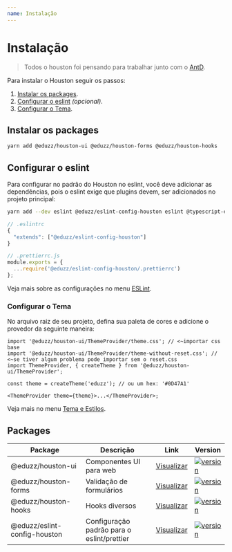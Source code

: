 ```yaml
---
name: Instalação
---
```


# Instalação

> Todos o houston foi pensando para trabalhar junto com o [AntD](https://ant.design).

Para instalar o Houston seguir os passos:

1. [Instalar os packages](#instalar-os-packages).
2. [Configurar o eslint](#configurar-o-eslint) _(opcional)_.
3. [Configurar o Tema](#configurar-o-tema).

## Instalar os packages

```bash
yarn add @eduzz/houston-ui @eduzz/houston-forms @eduzz/houston-hooks
```

## Configurar o eslint

Para configurar no padrão do Houston no eslint, você deve adicionar as dependências, pois o eslint exige que plugins devem,
ser adicionados no projeto principal:

```sh
yarn add --dev eslint @eduzz/eslint-config-houston eslint @typescript-eslint/eslint-plugin @typescript-eslint/parser eslint-config-prettier eslint-plugin-eslint-plugin eslint-plugin-import eslint-plugin-prettier eslint-plugin-react eslint-plugin-react-hooks eslint-plugin-unused-imports eslint-plugin-sonarjs prettier
```

```js
// .eslintrc
{
  "extends": ["@eduzz/eslint-config-houston"]
}

// .prettierrc.js
module.exports = {
  ...require('@eduzz/eslint-config-houston/.prettierrc')
};
```

Veja mais sobre as configurações no menu [ESLint](/houston/eslint-config).

### Configurar o Tema

No arquivo raiz de seu projeto, defina sua paleta de cores e adicione o provedor da seguinte maneira:

```tsx
import '@eduzz/houston-ui/ThemeProvider/theme.css'; // <~importar css base
import '@eduzz/houston-ui/ThemeProvider/theme-without-reset.css'; // <~se tiver algum problema pode importar sem o reset.css
import ThemeProvider, { createTheme } from '@eduzz/houston-ui/ThemeProvider';

const theme = createTheme('eduzz'); // ou um hex: '#0D47A1'

<ThemeProvider theme={theme}>...</ThemeProvider>;
```

Veja mais no menu [Tema e Estilos](/houston/styles).

## Packages

| Package                      | Descrição                                  | Link                                        | Version                                                                                                                             |
| ---------------------------- | ------------------------------------------ | ------------------------------------------- | ----------------------------------------------------------------------------------------------------------------------------------- |
| @eduzz/houston-ui            | Componentes UI para web                    | [Visualizar](/houston/ui-components/README) | [![version](https://img.shields.io/npm/v/@eduzz/houston-ui)](https://www.npmjs.com/package/@eduzz/houston-ui)                       |
| @eduzz/houston-forms         | Validação de formulários                   | [Visualizar](/houston/forms/README)         | [![version](https://img.shields.io/npm/v/@eduzz/houston-forms)](https://www.npmjs.com/package/@eduzz/houston-forms)                 |
| @eduzz/houston-hooks         | Hooks diversos                             | [Visualizar](/houston/hooks/README)         | [![version](https://img.shields.io/npm/v/@eduzz/houston-hooks)](https://www.npmjs.com/package/@eduzz/houston-hooks)                 |
| @eduzz/eslint-config-houston | Configuração padrão para o eslint/prettier | [Visualizar](/houston/eslint-config/README) | [![version](https://img.shields.io/npm/v/@eduzz/eslint-config-houston)](https://www.npmjs.com/package/@eduzz/eslint-config-houston) |
